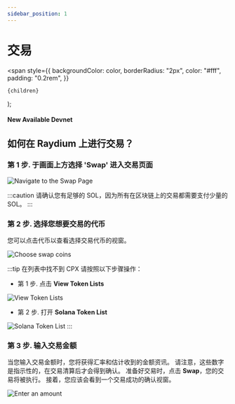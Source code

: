 ```yaml
---
sidebar_position: 1
---
```


# 交易

  <span
    style={{
      backgroundColor: color,
      borderRadius: "2px",
      color: "#fff",
      padding: "0.2rem",
    }}
  >
    {children}
  </span>
);

#### New Available <Highlight color="#25c2a0">Devnet</Highlight>

## 如何在 Raydium 上进行交易？

### 第 1 步. 于画面上方选择 'Swap' 进入交易页面

![Navigate to the Swap Page](/img/exchanges/ray/swap-page.png)

:::caution
请确认您有足够的 SOL，因为所有在区块链上的交易都需要支付少量的 SOL。
:::

### 第 2 步. 选择您想要交易的代币
您可以点击代币以查看选择交易代币的视窗。

![Choose swap coins](/img/exchanges/ray/swap-coins.png)

:::tip 在列表中找不到 CPX
请按照以下步骤操作：
* 第 1 步. 点击 **View Token Lists**

![View Token Lists](/img/exchanges/ray/view-token-lists.png)

* 第 2 步. 打开 **Solana Token List**

![Solana Token List](/img/exchanges/ray/solana-token-list.png)
:::

### 第 3 步. 输入交易金额
当您输入交易金额时，您将获得汇率和估计收到的金额资讯。
请注意，这些数字是指示性的，在交易清算后才会得到确认。
准备好交易时，点击 **Swap**，您的交易将被执行。
接着，您应该会看到一个交易成功的确认视窗。

![Enter an amount](/img/exchanges/ray/enter-amount.png) 
